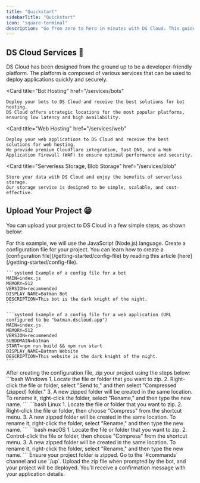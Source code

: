 ```yaml
---
title: "Quickstart"
sidebarTitle: "Quickstart"
icon: "square-terminal"
description: "Go from zero to hero in minutes with DS Cloud. This guide will help you get started with DS Cloud and understand the power of our platform."
---
```


## DS Cloud Services 🚀
DS Cloud has been designed from the ground up to be a developer-friendly platform. The platform is composed of various services that can be used to deploy applications quickly and securely.

<Card
    title="Bot Hosting"
    href="/services/bots"
>
    Deploy your bots to DS Cloud and receive the best solutions for bot hosting. 
    DS Cloud offers strategic locations for the most popular platforms, ensuring low latency and high availability.
</Card>

<Card
    title="Web Hosting"
    href="/services/web"
>
    Deploy your web applications to DS Cloud and receive the best solutions for web hosting.
    We provide premium Cloudflare integration, fast DNS, and a Web Application Firewall (WAF) to ensure optimal performance and security.
</Card>

<Card
    title="Serverless Storage, Blob Storage"
    href="/services/blob"
>
    Store your data with DS Cloud and enjoy the benefits of serverless storage. 
    Our storage service is designed to be simple, scalable, and cost-effective.
</Card>

<SnippetIntro2 />

## Upload Your Project 😁
You can upload your project to DS Cloud in a few simple steps, as shown below:

<Steps>
  <Step title="First, read the instructions for your language.">
    <SnippetIntro />
    <Info>For this example, we will use the JavaScript (Node.js) language.</Info>
  </Step>
  <Step title="Create your DS Cloud config file.">
    Create a configuration file for your project. You can learn how to create a [configuration file](/getting-started/config-file) by reading this article [here](/getting-started/config-file).
 
    ```systemd Example of a config file for a bot
    MAIN=index.js
    MEMORY=512
    VERSION=recommended
    DISPLAY_NAME=Batman Bot
    DESCRIPTION=This bot is the dark knight of the night.
    ```

    ```systemd Example of a config file for a web application (URL configured to be "batman.dscloud.app")
    MAIN=index.js
    MEMORY=512
    VERSION=recommended
    SUBDOMAIN=batman
    START=npm run build && npm run start
    DISPLAY_NAME=Batman Website
    DESCRIPTION=This website is the dark knight of the night.
    ```
  </Step>
  <Step title="ZIP your project.">
    After creating the configuration file, zip your project using the steps below:
    <CodeGroup>
      ```bash Windows
      1. Locate the file or folder that you want to zip.
      2. Right-click the file or folder, select "Send to," and then select "Compressed (zipped) folder."
      3. A new zipped folder will be created in the same location. To rename it, right-click the folder, select "Rename," and then type the new name.
      ```
      ```bash Linux
      1. Locate the file or folder that you want to zip.
      2. Right-click the file or folder, then choose "Compress" from the shortcut menu.
      3. A new zipped folder will be created in the same location. To rename it, right-click the folder, select "Rename," and then type the new name.
      ```
      ```bash macOS
      1. Locate the file or folder that you want to zip.
      2. Control-click the file or folder, then choose "Compress" from the shortcut menu.
      3. A new zipped folder will be created in the same location. To rename it, right-click the folder, select "Rename," and then type the new name.
      ```
    </CodeGroup>
   </Step>
  <Step title="Upload your project. 😉">
    Ensure your project folder is zipped. Go to the `#commands` channel and use `/up`.  
    Upload the zip file when prompted by the bot, and your project will be deployed.  
    You’ll receive a confirmation message with your application details.
  </Step>
</Steps>
